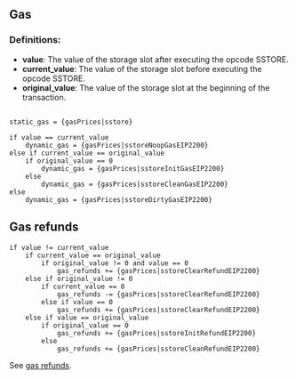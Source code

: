 ## Gas

### Definitions:
- **value**: The value of the storage slot after executing the opcode SSTORE.
- **current_value**: The value of the storage slot before executing the opcode SSTORE.
- **original_value**: The value of the storage slot at the beginning of the transaction.
##
    static_gas = {gasPrices|sstore}

    if value == current_value
        dynamic_gas = {gasPrices|sstoreNoopGasEIP2200}
    else if current_value == original_value
        if original_value == 0
            dynamic_gas = {gasPrices|sstoreInitGasEIP2200}
        else
            dynamic_gas = {gasPrices|sstoreCleanGasEIP2200}
    else
        dynamic_gas = {gasPrices|sstoreDirtyGasEIP2200}

## Gas refunds

    if value != current_value
        if current_value == original_value
            if original_value != 0 and value == 0
                gas_refunds += {gasPrices|sstoreClearRefundEIP2200}
        else if original_value != 0
            if current_value == 0
                gas_refunds -= {gasPrices|sstoreClearRefundEIP2200}
            else if value == 0
                gas_refunds += {gasPrices|sstoreClearRefundEIP2200}
        else if value == original_value
            if original_value == 0
                gas_refunds += {gasPrices|sstoreInitRefundEIP2200}
            else
                gas_refunds += {gasPrices|sstoreCleanRefundEIP2200}

See [gas refunds](/about).
